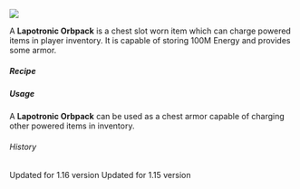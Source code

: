 ![](/mods/techreborn/lapotronic_orbpack.png)

A **Lapotronic Orbpack** is a chest slot worn item which can charge powered items in player inventory. It is capable of storing 100M Energy and provides some armor.

##### Recipe


<Recipe recipe=" input techreborn:energy_flow_chip
techreborn:lapotronic_orb techreborn:energy_flow_chip input
techreborn:superconductor techreborn:lithium_ion_batpack
techreborn:superconductor input techreborn:energy_flow_chip
techreborn:iridium_ingot techreborn:energy_flow_chip output
techreborn:lapotronic_orbpack"/>

##### Usage

A **Lapotronic Orbpack** can be used as a chest armor capable of
charging other powered items in inventory.

###### History

Updated for 1.16 version Updated for 1.15 version
